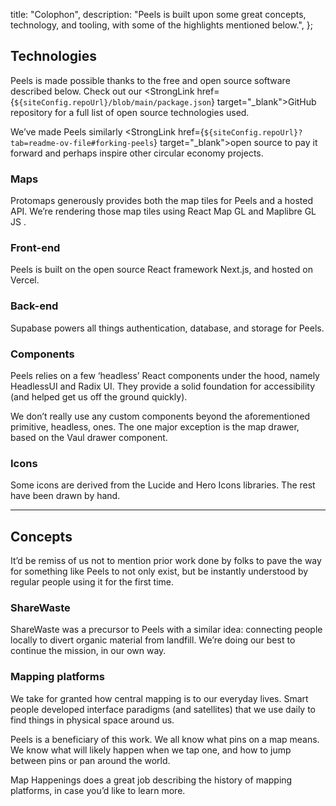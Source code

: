 
  title: "Colophon",
  description:
    "Peels is built upon some great concepts, technology, and tooling, with some of the highlights mentioned below.",
};

## Technologies

Peels is made possible thanks to the free and open source software described below. Check out our <StrongLink href={`${siteConfig.repoUrl}/blob/main/package.json`} target="\_blank">GitHub repository</StrongLink> for a full list of open source technologies used.

We’ve made Peels similarly <StrongLink href={`${siteConfig.repoUrl}?tab=readme-ov-file#forking-peels`} target="\_blank">open source</StrongLink> to pay it forward and perhaps inspire other circular economy projects.

### Maps

<StrongLink href="http://protomaps.com" target="_blank">
  Protomaps
</StrongLink>
generously provides both the map tiles for Peels and a hosted API. We’re
rendering those map tiles using
<StrongLink href="https://visgl.github.io/react-map-gl/" target="_blank">
  React Map GL
</StrongLink>
and
<StrongLink href="https://github.com/maplibre/maplibre-gl-js" target="_blank">
  Maplibre GL JS
</StrongLink>
.

### Front-end

Peels is built on the open source React framework <StrongLink href="http://protomaps.com" target="_blank">Next.js</StrongLink>, and hosted on Vercel.

### Back-end

<StrongLink href="http://supabase.com" target="_blank">
  Supabase
</StrongLink>
powers all things authentication, database, and storage for Peels.

### Components

Peels relies on a few ‘headless’ React components under the hood, namely <StrongLink href="https://headlessui.com/" target="_blank">HeadlessUI</StrongLink> and <StrongLink href="https://www.radix-ui.com/primitives" target="_blank">Radix UI</StrongLink>. They provide a solid foundation for accessibility (and helped get us off the ground quickly).

We don’t really use any custom components beyond the aforementioned primitive, headless, ones. The one major exception is the map drawer, based on the <StrongLink href="https://vaul.emilkowal.ski/" target="_blank">Vaul</StrongLink> drawer component.

### Icons

Some icons are derived from the <StrongLink href="https://lucide.dev/" target="_blank">Lucide</StrongLink> and <StrongLink href="https://heroicons.com/" target="_blank">Hero Icons</StrongLink> libraries. The rest have been drawn by hand.

---

## Concepts

It’d be remiss of us not to mention prior work done by folks to pave the way for something like Peels to not only exist, but be instantly understood by regular people using it for the first time.

### ShareWaste

ShareWaste was a precursor to Peels with a similar idea: connecting people locally to divert organic material from landfill. We’re doing our best to continue the mission, in our own way.

### Mapping platforms

We take for granted how central mapping is to our everyday lives. Smart people developed interface paradigms (and satellites) that we use daily to find things in physical space around us.

Peels is a beneficiary of this work. We all know what pins on a map means. We know what will likely happen when we tap one, and how to jump between pins or pan around the world.

<StrongLink href="https://maphappenings.com" target="_blank">
  Map Happenings
</StrongLink>
does a great job describing the history of mapping platforms, in case you’d like
to learn more.
